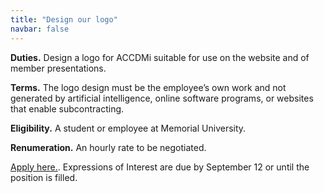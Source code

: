```yaml
---
title: "Design our logo"
navbar: false
---
```


**Duties.** Design a logo for ACCDMi suitable for use on the website and of member presentations.  

**Terms.** The logo design must be the employee's own work and not generated by artificial intelligence, online software programs, or websites that enable subcontracting.   

**Eligibility.** A student or employee at Memorial University.   

**Renumeration.** An hourly rate to be negotiated. 

[Apply here.](https://docs.google.com/forms/d/e/1FAIpQLSfJJn4CmKCbWgoAVYMIoWUogSNxAy6hcOpeHcIAWhOOOP2bFA/viewform?usp=header). Expressions of Interest are due by September 12 or until the position is filled.